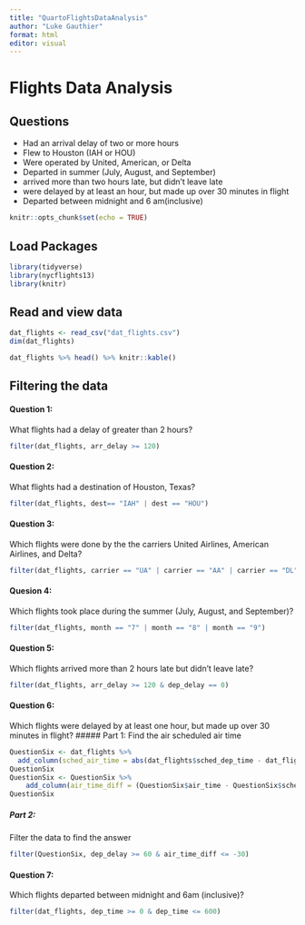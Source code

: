 ---
title: "QuartoFlightsDataAnalysis"
author: "Luke Gauthier"
format: html
editor: visual
---

# Flights Data Analysis

## Questions

-   Had an arrival delay of two or more hours
-   Flew to Houston (IAH or HOU)
-   Were operated by United, American, or Delta
-   Departed in summer (July, August, and September)
-   arrived more than two hours late, but didn't leave late
-   were delayed by at least an hour, but made up over 30 minutes in flight
-   Departed between midnight and 6 am(inclusive)

```{r setup, include=FALSE}
knitr::opts_chunk$set(echo = TRUE)
```

## Load Packages

```{r, message = FALSE}
library(tidyverse)
library(nycflights13)
library(knitr)
```

## Read and view data

```{r}
dat_flights <- read_csv("dat_flights.csv")
dim(dat_flights)

dat_flights %>% head() %>% knitr::kable()
```

## Filtering the data

#### Question 1:

What flights had a delay of greater than 2 hours?

```{r dat_flights}
filter(dat_flights, arr_delay >= 120)
```

#### Question 2:

What flights had a destination of Houston, Texas?

```{r dat_flights}
filter(dat_flights, dest== "IAH" | dest == "HOU")
```

#### Question 3:

Which flights were done by the the carriers United Airlines, American Airlines, and Delta?

```{r dat_flights}
filter(dat_flights, carrier == "UA" | carrier == "AA" | carrier == "DL")
```

#### Quesion 4:

Which flights took place during the summer (July, August, and September)?

```{r dat_flights}
filter(dat_flights, month == "7" | month == "8" | month == "9")
```

#### Question 5:

Which flights arrived more than 2 hours late but didn't leave late?

```{r dat_flights}
filter(dat_flights, arr_delay >= 120 & dep_delay == 0)
```

#### Question 6:

Which flights were delayed by at least one hour, but made up over 30 minutes in flight? \##### Part 1: Find the air scheduled air time

```{r dat_flights}
QuestionSix <- dat_flights %>%
  add_column(sched_air_time = abs(dat_flights$sched_dep_time - dat_flights$sched_arr_time))
QuestionSix
QuestionSix <- QuestionSix %>%
    add_column(air_time_diff = (QuestionSix$air_time - QuestionSix$sched_air_time))
QuestionSix
```

##### Part 2:

Filter the data to find the answer

```{r QuestionSix}
filter(QuestionSix, dep_delay >= 60 & air_time_diff <= -30)
```

#### Question 7:

Which flights departed between midnight and 6am (inclusive)?

```{r dat_flights}
filter(dat_flights, dep_time >= 0 & dep_time <= 600)
```
